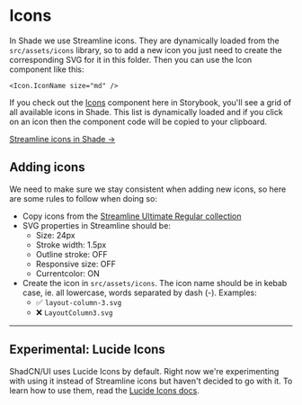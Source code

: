 
<Meta title="Icons" />

<div className="sb-doc">

# Icons

In Shade we use Streamline icons. They are dynamically loaded from the `src/assets/icons` library, so to add a new icon you just need to create the corresponding SVG for it in this folder. Then you can use the Icon component like this:

```
<Icon.IconName size="md" />
```

If you check out the [Icons](/docs/components-icons--docs) component here in Storybook, you'll see a grid of all available icons in Shade. This list is dynamically loaded and if you click on an icon then the component code will be copied to your clipboard.

<a href="/?path=/docs/components-icons--docs" className="button">Streamline icons in Shade &rarr;</a>


## Adding icons

We need to make sure we stay consistent when adding new icons, so here are some rules to follow when doing so:

- Copy icons from the [Streamline Ultimate Regular collection](https://www.streamlinehq.com/icons/streamline-regular)
- SVG properties in Streamline should be:
  - Size: 24px
  - Stroke width: 1.5px
  - Outline stroke: OFF
  - Responsive size: OFF
  - Currentcolor: ON
- Create the icon in `src/assets/icons`. The icon name should be in kebab case, ie. all lowercase, words separated by dash (-). Examples:
  - ✅ `layout-column-3.svg`
  - ❌ `LayoutColumn3.svg`


---

## Experimental: Lucide Icons

ShadCN/UI uses Lucide Icons by default. Right now we're experimenting with using it instead of Streamline icons but haven't decided to go with it. To learn how to use them, read the [Lucide Icons docs](https://lucide.dev/guide/packages/lucide-react).

</div>
